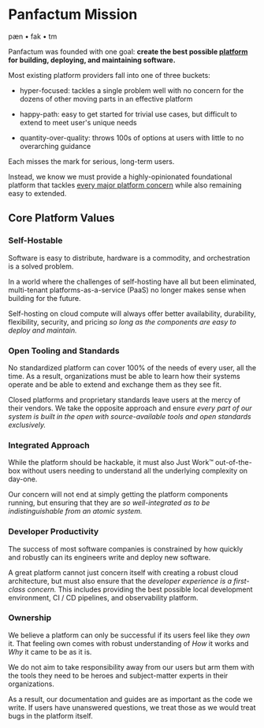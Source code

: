 # Panfactum Mission

pæn • fak • tm

Panfactum was founded with one goal: **create the best possible [platform](/docs/framework/framework/overview) for building, deploying, and maintaining software.**

Most existing platform providers fall into one of three buckets:

- hyper-focused: tackles a single problem well with no concern for the dozens of other moving parts in an effective platform

- happy-path: easy to get started for trivial use cases, but difficult to extend to meet user's unique needs

- quantity-over-quality: throws 100s of options at users with little to no overarching guidance

Each misses the mark for serious, long-term users.

Instead, we know we must provide a highly-opinionated foundational platform that tackles [every major platform
concern](/docs/framework/framework/overview) while also remaining easy to extended.

## Core Platform Values

### Self-Hostable

Software is easy to distribute, hardware is a commodity, and orchestration is a solved problem.

In a world where the challenges of self-hosting have all but been eliminated, multi-tenant
platforms-as-a-service (PaaS) no longer makes sense when building for the future.

Self-hosting on cloud compute will always offer better availability, durability, flexibility, security, and pricing _so long
as the components are easy to deploy and maintain._

### Open Tooling and Standards

No standardized platform can cover 100% of the needs of every user, all the time. As a result, organizations must
be able to learn how their systems operate and be able to extend and exchange them as they see fit.

Closed platforms and proprietary standards leave users at the mercy of their vendors. We take the opposite
approach and ensure _every part of our system is built in the open with source-available tools and open standards exclusively._

### Integrated Approach

While the platform should be hackable, it must also Just Work&#8482; out-of-the-box without users needing to
understand all the underlying complexity on day-one.

Our concern will not end at simply getting the platform components running, but ensuring that they are
_so well-integrated as to be indistinguishable from an atomic system._

### Developer Productivity

The success of most software companies is constrained by how quickly and robustly can its engineers write and
deploy new software.

A great platform cannot just concern itself with creating a robust cloud architecture, but must also
ensure that the _developer experience is a first-class concern._ This includes providing the best
possible local development environment, CI / CD pipelines, and observability platform.

### Ownership

We believe a platform can only be successful if its users feel like they _own_ it. That feeling own comes
with robust understanding of _How_ it works and _Why_ it came to be as it is.

We do not aim to take responsibility
away from our users but arm them with the tools they need to be heroes and subject-matter experts in their organizations.

As a result, our documentation and guides are as important as the code we write. If users have unanswered questions,
we treat those as we would treat bugs in the platform itself.






